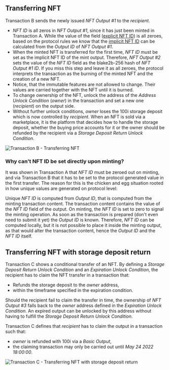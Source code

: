 
## Transferring NFT

Transaction B sends the newly issued _NFT Output #1_ to the _recipient_.
 - _NFT ID_ is all zeros in _NFT Output #1_, since it has just been minted in Transaction A. While the value of the field ([explicit NFT ID](https://github.com/lzpap/tips/blob/master/tips/TIP-0018/tip-0018.md#additional-transaction-semantic-validation-rules-3)) is
all zeroes, based on the protocol rules we know that the [implicit NFT ID](https://github.com/lzpap/tips/blob/master/tips/TIP-0018/tip-0018.md#additional-transaction-semantic-validation-rules-3)
can be calculated from the _Output ID_ of _NFT Output #1_.
 - When the minted NFT is transferred for the first time, _NFT ID_ must be set as the implicit NFT ID of the mint output. Therefore, _NFT Output #2_
sets the value of the _NFT ID_ field as the blake2b-256 hash of _NFT Output #1 ID_. If you miss this step and leave it as all zeroes,
the protocol interprets the transaction as the burning of the minted NFT and the creation of a new NFT.
 - Notice, that the immutable features are not allowed to change. Their values are carried together with the NFT until it is burned.
 - To change ownership of the NFT, unlock the address of the _Address Unlock Condition_ (_owner_) in the transaction and set a new one (_recipient_) on the output side.
 - Without further unlock conditions, _owner_ loses the 100i storage deposit which is now controlled by _recipient_. When an NFT is sold via a marketplace, it is the
platform that decides how to handle the storage deposit, whether the buying price accounts for it or the owner should be refunded by the recipient via a _Storage Deposit Return Unlock Condition_.

![Transaction B - Transferring NFT](/img/stardust_explanations/stardust_ledger_anatomy/nft_transaction/tx_B.svg)

### Why can't NFT ID be set directly upon minting?

It was shown in Transaction A that _NFT ID_ must be zeroed out on minting, and via Transaction B that it has to be set to
the protocol generated value in the first transfer. The reason for this is the chicken and egg situation rooted in how
unique values are generated on protocol level:

Unique _NFT ID_ is computed from _Output ID_, that is computed from the minting transaction content. The transaction content contains
the value of the _NFT ID_ field of the output. On minting, the _NFT ID_ is set to zero to signal the minting operation. As soon as the transaction is
prepared (don't even need to submit it yet) the _Output ID_ is known. Therefore, _NFT ID_ can be computed locally, but
it is not possible to place it inside the minting output, as that would alter the transaction content, hence the _Output ID_
and the _NFT ID_ itself.

## Transferring NFT with storage deposit return

Transaction C shows a conditional transfer of an NFT. By defining a _Storage Deposit Return Unlock Condition_ and an
_Expiration Unlock Condition_, the recipient has to claim the NFT transfer in a transaction that:
 - Refunds the storage deposit to the _owner_ address,
 - within the timeframe specified in the expiration condition.

Should the recipient fail to claim the transfer in time, the ownership of _NFT Output #3_ falls back to the _owner_
address defined in the _Expiration Unlock Condition_. An expired output can be unlocked by this address without having
to fulfill the _Storage Deposit Return Unlock Condition_.

Transaction C defines that _recipient_ has to claim the output in a transaction such that:
 - _owner_ is refunded with 100i via a _Basic Output_,
 - the claiming transaction may only be carried out until _May 24 2022 18:00:00_.

![Transaction C - Transferring NFT with storage deposit return](/img/stardust_explanations/stardust_ledger_anatomy/nft_transaction/tx_C.svg)
